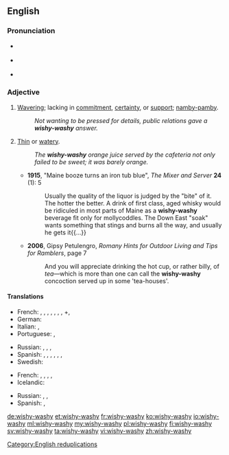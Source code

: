 {{was wotd|2010|July|3}}
==English==

===Pronunciation===
* {{a|UK}} {{IPA|/ˈwɪʃ.iˌwɒʃ.i/}}
* {{a|US}} {{IPA|/ˈwɪʃ.iˌwɑ.ʃi/|/ˈwɪʃ.iˌwɔ.ʃi/}}
* {{audio|en-us-wishy-washy.ogg|Audio (US)}}

===Adjective===
{{en-adj|er|more}}

# [[waver|Waver]]ing; lacking in [[commitment]], [[certainty]], or [[support]]; [[namby-pamby]].
#: ''Not wanting to be pressed for details, public relations gave a '''wishy-washy''' answer.''
# [[thin|Thin]] or [[watery]].
#: ''The '''wishy-washy''' orange juice served by the cafeteria not only failed to be sweet; it was barely orange.''
#* '''1915''', "Maine booze turns an iron tub blue", ''The Mixer and Server'' '''24''' (1): 5
#*: Usually the quality of the liquor is judged by the "bite" of it.  The hotter the better.  A drink of first class, aged whisky would be ridiculed in most parts of Maine as a '''wishy-washy''' beverage fit only for mollycoddles. The Down East "soak" wants something that stings and burns all the way, and usually he gets it{{...}}
#* '''2006''', Gipsy Petulengro, ''Romany Hints for Outdoor Living and Tips for Ramblers'', page 7
#*: And you will appreciate drinking the hot cup, or rather billy, of ''tea''—which is more than one can call the '''wishy-washy''' concoction served up in some 'tea-houses'.

====Translations====
{{trans-top|wavering or lacking in commitment, certainty, or support}}
* French: {{t+|fr|molasse}}, {{t+|fr|mollasson}}, {{t+|fr|béni-oui-oui}}, {{t+|fr|chiffe molle}}, {{t+|fr|femmelette}}, {{t+|fr|couille molle}} {{qualifier|colloquial}}, {{t+|fr|girouette}}, +{{t+|fr|fadasse}}, {{t+|fr|aseptisé}}
* German: {{t+|de|Wischiwaschi|alt=Wischiwaschi-}}
* Italian: {{t+|it|incerto}}, {{t-|it|smidollato}}
* Portuguese: {{t+|pt|indeciso|m}}, {{t-|pt|enrolado|m}}
{{trans-mid}}
* Russian: {{t+|ru|невыразительный|tr=nevyrazítel'nyj}}, {{t+|ru|безликий|tr=bezlíkij}}, {{t+|ru|бледный|tr=blédnyj}}, {{qualifier|somewhat|informal}} {{t+|ru|хилый|tr=xílyj}}
* Spanish: {{t+|es|indeciso|m}},  {{t+|es|lábil}}, {{t+|es|débil}}, {{qualifier|colloquial}} {{t+|es|calzonazos}}, {{t-|es|vacilante}}, {{t+|es|veleta}}, {{t-|es|tornadizo}}
* Swedish: {{t+|sv|vacklande}}
{{trans-bottom}}
{{trans-top|thin or watery}}
* French: {{t+|fr|lavasse}}, {{t+|fr|jus de chaussette}}, {{t+|fr|pisse d'âne}}, {{t+|fr|bibine}}, {{t+|fr|eau de vaisselle}}
* Icelandic: {{t-|is|lapþunnur|m}}
{{trans-mid}}
* Russian: {{t-|ru|водянистый|tr=vodjanístyj}}, {{t+|ru|слабый|tr=slábyj}}, {{t+|ru|жидкий|tr=žídkyj}}
* Spanish: {{t-|es|bebistrajo}}, {{t-|es|aguado}}
{{trans-bottom}}

[[Category:English reduplications]]

[[de:wishy-washy]]
[[et:wishy-washy]]
[[fr:wishy-washy]]
[[ko:wishy-washy]]
[[io:wishy-washy]]
[[ml:wishy-washy]]
[[my:wishy-washy]]
[[pl:wishy-washy]]
[[fi:wishy-washy]]
[[sv:wishy-washy]]
[[ta:wishy-washy]]
[[vi:wishy-washy]]
[[zh:wishy-washy]]